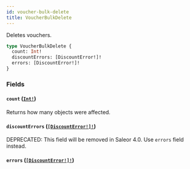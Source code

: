 ```yaml
---
id: voucher-bulk-delete
title: VoucherBulkDelete
---
```


Deletes vouchers.

```graphql
type VoucherBulkDelete {
  count: Int!
  discountErrors: [DiscountError!]!
  errors: [DiscountError!]!
}
```

### Fields

#### `count` ([`Int!`](/developer/api-reference/scalars/int))

Returns how many objects were affected.

#### `discountErrors` ([`[DiscountError!]!`](/developer/api-reference/objects/discount-error))

<span class="badge badge--warning">DEPRECATED: This field will be removed in Saleor 4.0. Use `errors` field instead.</span>

#### `errors` ([`[DiscountError!]!`](/developer/api-reference/objects/discount-error))
